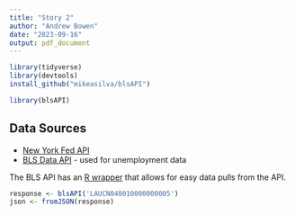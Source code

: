 ```yaml
---
title: "Story 2"
author: "Andrew Bowen"
date: "2023-09-16"
output: pdf_document
---
```


```r
library(tidyverse)
library(devtools)
install_github("mikeasilva/blsAPI")
```


```r
library(blsAPI)
```


## Data Sources

- [New York Fed API](https://markets.newyorkfed.org/static/docs/markets-api.html#/)
- [BLS Data API](https://www.bls.gov/developers/api_signature_v2.htm#single) - used for unemployment data

The BLS API has an [R wrapper](https://www.bls.gov/developers/api_r.htm) that allows for easy data pulls from the API.


```r

response <- blsAPI('LAUCN040010000000005') 
json <- fromJSON(response) 
```




